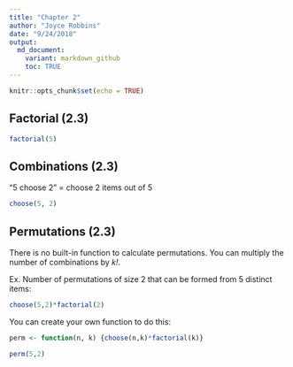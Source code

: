 ```yaml
---
title: "Chapter 2"
author: "Joyce Robbins"
date: "9/24/2018"
output: 
  md_document:
    variant: markdown_github 
    toc: TRUE
---
```


```r
knitr::opts_chunk$set(echo = TRUE)
```

## Factorial (2.3)

```r
factorial(5)
```

## Combinations (2.3)

"5 choose 2" = choose 2 items out of 5

```r
choose(5, 2)
```

## Permutations (2.3)

There is no built-in function to calculate permutations.  You can multiply the number of combinations by *k!*.

Ex. Number of permutations of size 2 that can be formed from 5 distinct items:

```r
choose(5,2)*factorial(2)
```

You can create your own function to do this:
```r
perm <- function(n, k) {choose(n,k)*factorial(k)}

perm(5,2)
```

